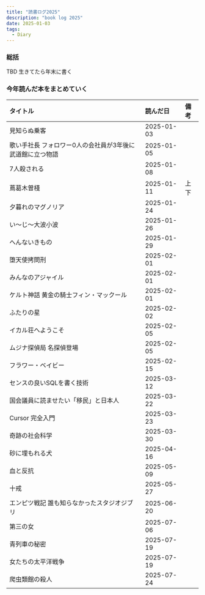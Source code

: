 ```yaml
---
title: "読書ログ2025"
description: "book log 2025"
date: 2025-01-03
tags:
  - Diary
---
```


### 総括

TBD 生きてたら年末に書く

### 今年読んだ本をまとめていく

| タイトル                   | 読んだ日       | 備考 |
|:-----------------------|:-----------|:---|
| 見知らぬ乗客                    | 2025-01-03 |    |
|歌い手社長 フォロワー0人の会社員が3年後に武道館に立つ物語|2025-01-05| |
|7人殺される|2025-01-08| |
|蔦葛木曽棧|2025-01-11| 上下|
|夕暮れのマグノリア|2025-01-24| |
|い〜じ〜大波小波|2025-01-26| |
|へんないきもの|2025-01-29| |
|堕天使拷問刑|2025-02-01| |
|みんなのアジャイル|2025-02-01| |
|ケルト神話 黄金の騎士フィン・マックール|2025-02-01| |
|ふたりの星|2025-02-02| |
|イカル荘へようこそ|2025-02-05| |
|ムジナ探偵局 名探偵登場|2025-02-05| |
|フラワー・ベイビー|2025-02-15| |
|センスの良いSQLを書く技術|2025-03-12| |
|国会議員に読ませたい「移民」と日本人|2025-03-22| |
|Cursor 完全入門|2025-03-23| |
|奇跡の社会科学|2025-03-30| |
|砂に埋もれる犬|2025-04-16| |
|血と反抗|2025-05-09| |
|十戒|2025-05-27| |
|エンピツ戦記 誰も知らなかったスタジオジブリ|2025-06-20| |
|第三の女|2025-07-06| |
|青列車の秘密|2025-07-19| |
|女たちの太平洋戦争|2025-07-19| |
|爬虫類館の殺人|2025-07-24| |